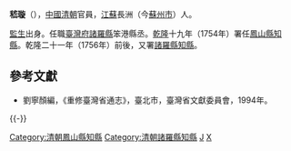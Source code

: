 
'''嵇璇'''（{{bd|？||？||}}），[[中國|中國]][[清朝|清朝]]官員，[[江蘇|江蘇]]長洲（今[[蘇州市|蘇州市]]）人。

[[監生|監生]]出身。任職[[臺灣府|臺灣府]][[諸羅縣|諸羅縣]]笨港縣丞。[[乾隆|乾隆]]十九年（1754年）署任[[鳳山縣知縣|鳳山縣知縣]]。乾隆二十一年（1756年）前後，又署[[諸羅縣|諸羅縣]][[知縣|知縣]]。

==參考文獻==
*劉寧顏編，《重修臺灣省通志》，臺北市，臺灣省文獻委員會，1994年。

{{-}}
{{start box}}
{{s-off}}
{{Succession box|[[吳士元|吳士元]]|[[丁居信|丁居信]]|[[臺灣府|臺灣府]][[鳳山縣知縣|鳳山縣知縣]]|<small>[[乾隆|乾隆]]十九年（1754年）署任</small>}}
{{succession box|[[辛竟可|辛竟可]]|[[李倓_(清朝)|李倓]]|[[臺灣府|臺灣府]][[諸羅縣|諸羅縣]][[知縣|知縣]]|<small>乾隆二十一年（1756年）前後署任</small>}}
{{end box}}

{{DEFAULTSORT:Ji嵇}}
[[Category:清朝鳳山縣知縣|Category:清朝鳳山縣知縣]]
[[Category:清朝諸羅縣知縣|Category:清朝諸羅縣知縣]]
[[Category:蘇州人|J]]
[[Category:嵇姓|X]]


{{清朝人物小作品}}